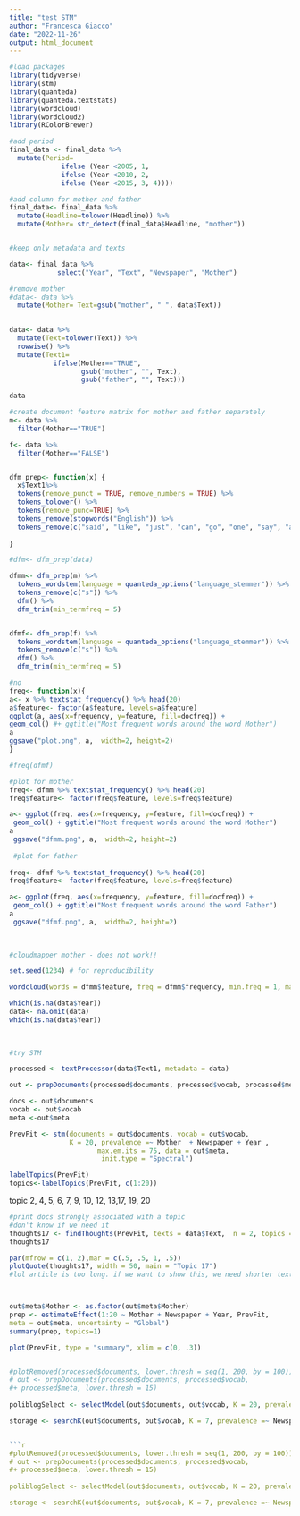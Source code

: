 ```yaml
---
title: "test STM"
author: "Francesca Giacco"
date: "2022-11-26"
output: html_document
---
```


```r
#load packages
library(tidyverse)
library(stm)
library(quanteda)
library(quanteda.textstats)
library(wordcloud)
library(wordcloud2)
library(RColorBrewer)

#add period
final_data <- final_data %>% 
  mutate(Period= 
             ifelse (Year <2005, 1,
             ifelse (Year <2010, 2,
             ifelse (Year <2015, 3, 4))))

#add column for mother and father 
final_data<- final_data %>% 
  mutate(Headline=tolower(Headline)) %>% 
  mutate(Mother= str_detect(final_data$Headline, "mother"))


#keep only metadata and texts 

data<- final_data %>% 
            select("Year", "Text", "Newspaper", "Mother") 

#remove mother 
#data<- data %>% 
  mutate(Mother= Text=gsub("mother", " ", data$Text))
  

data<- data %>% 
  mutate(Text=tolower(Text)) %>% 
  rowwise() %>% 
  mutate(Text1= 
           ifelse(Mother=="TRUE", 
                  gsub("mother", "", Text),
                  gsub("father", "", Text)))

data

```

```r
#create document feature matrix for mother and father separately 
m<- data %>% 
  filter(Mother=="TRUE")

f<- data %>% 
  filter(Mother=="FALSE")


dfm_prep<- function(x) { 
  x$Text1%>% 
  tokens(remove_punct = TRUE, remove_numbers = TRUE) %>%
  tokens_tolower() %>%
  tokens(remove_punc=TRUE) %>% 
  tokens_remove(stopwords("English")) %>% 
  tokens_remove(c("said", "like", "just", "can", "go", "one", "say", "also", "want", "told", "get", "say ", "two", "make")) #frequent non interesting words 
  
}

#dfm<- dfm_prep(data)

dfmm<- dfm_prep(m) %>%
  tokens_wordstem(language = quanteda_options("language_stemmer")) %>% 
  tokens_remove(c("s")) %>% 
  dfm() %>% 
  dfm_trim(min_termfreq = 5)


dfmf<- dfm_prep(f) %>% 
  tokens_wordstem(language = quanteda_options("language_stemmer")) %>% 
  tokens_remove(c("s")) %>% 
  dfm() %>% 
  dfm_trim(min_termfreq = 5)

#no
freq<- function(x){
a<- x %>% textstat_frequency() %>% head(20)
a$feature<- factor(a$feature, levels=a$feature) 
ggplot(a, aes(x=frequency, y=feature, fill=docfreq)) +
geom_col() #+ ggtitle("Most frequent words around the word Mother")
a
ggsave("plot.png", a,  width=2, height=2)
}

#freq(dfmf)

#plot for mother 
freq<- dfmm %>% textstat_frequency() %>% head(20)
freq$feature<- factor(freq$feature, levels=freq$feature)

a<- ggplot(freq, aes(x=frequency, y=feature, fill=docfreq)) +
 geom_col() + ggtitle("Most frequent words around the word Mother")
a
 ggsave("dfmm.png", a,  width=2, height=2)
 
 #plot for father
 
freq<- dfmf %>% textstat_frequency() %>% head(20)
freq$feature<- factor(freq$feature, levels=freq$feature)

a<- ggplot(freq, aes(x=frequency, y=feature, fill=docfreq)) +
 geom_col() + ggtitle("Most frequent words around the word Father")
a
 ggsave("dfmf.png", a,  width=2, height=2)
 
 

#cloudmapper mother - does not work!! 

set.seed(1234) # for reproducibility 

wordcloud(words = dfmm$feature, freq = dfmm$frequency, min.freq = 1, max.words=20, random.order=FALSE, rot.per=0.35, colors=brewer.pal(8, "Dark2"))
```


```r
which(is.na(data$Year))
data<- na.omit(data) 
which(is.na(data$Year))
  
  
```

```r
#try STM

processed <- textProcessor(data$Text1, metadata = data)

out <- prepDocuments(processed$documents, processed$vocab, processed$meta)

docs <- out$documents
vocab <- out$vocab
meta <-out$meta

PrevFit <- stm(documents = out$documents, vocab = out$vocab, 
               K = 20, prevalence =~ Mother  + Newspaper + Year ,
                      max.em.its = 75, data = out$meta,
                       init.type = "Spectral")

labelTopics(PrevFit)
topics<-labelTopics(PrevFit, c(1:20))

```
topic 2, 4, 5, 6, 7, 9, 10, 12, 13,17, 19, 20
```r
#print docs strongly associated with a topic 
#don't know if we need it 
thoughts17 <- findThoughts(PrevFit, texts = data$Text,  n = 2, topics = 17)$docs[[1]]ù
thoughts17

par(mfrow = c(1, 2),mar = c(.5, .5, 1, .5))
plotQuote(thoughts17, width = 50, main = "Topic 17")
#lol article is too long. if we want to show this, we need shorter texts 




```
```r

out$meta$Mother <- as.factor(out$meta$Mother)
prep <- estimateEffect(1:20 ~ Mother + Newspaper + Year, PrevFit,
meta = out$meta, uncertainty = "Global")
summary(prep, topics=1)

plot(PrevFit, type = "summary", xlim = c(0, .3))


```

```r


```

```r
#plotRemoved(processed$documents, lower.thresh = seq(1, 200, by = 100))
# out <- prepDocuments(processed$documents, processed$vocab,
#+ processed$meta, lower.thresh = 15)
 
poliblogSelect <- selectModel(out$documents, out$vocab, K = 20, prevalence =~ rating + s(day), max.em.its = 75, data = out$meta, runs = 20, seed = 8458159)

storage <- searchK(out$documents, out$vocab, K = 7, prevalence =~ Newspaper + s(Year), data = meta)


```r
#plotRemoved(processed$documents, lower.thresh = seq(1, 200, by = 100))
# out <- prepDocuments(processed$documents, processed$vocab,
#+ processed$meta, lower.thresh = 15)
 
poliblogSelect <- selectModel(out$documents, out$vocab, K = 20, prevalence =~ rating + s(day), max.em.its = 75, data = out$meta, runs = 20, seed = 8458159)

storage <- searchK(out$documents, out$vocab, K = 7, prevalence =~ Newspaper + s(Year), data = meta)


```

